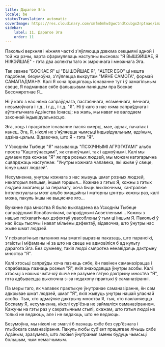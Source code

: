 ```yaml
---
title: Дарагое Эга
locale: be
statusTranslation: automatic
coverImage: https://res.cloudinary.com/xmfm6mhw3gwctndtcubgx2rptnae/image/upload/v1740468922/small_cover_tratado_de_psicologia_revolucionaria_a4c0dca4e0.webp
sidebar:
    label: 11. Дарагое Эга
    order: 11
---
```

Паколькі верхняя і ніжняя часткі з'яўляюцца дзвюма секцыямі адной і той жа рэчы, варта сфармуляваць наступны выснова: "Я ВЫШЭЙШАЕ, Я НІЖЭЙШАЕ" - гэта два аспекты таго ж змрочнага і множнага Эга.

Так званае "БОСКАЕ Я" ці "ВЫШЭЙШАЕ Я", "ALTER EGO" ці нешта падобнае, безумоўна, з'яўляецца выкрутам "МЯНЕ САМОГА", формай САМАПАДМАНУ. Калі Я хоча працягваць існаванне тут і ў замагільным свеце, Я падманвае сябе фальшывым паняццем пра Боскае Бессмяротнае Я...

Ні ў каго з нас няма сапраўднага, пастаяннага, нязменнага, вечнага, невымоўнага і г.д., і г.д., і г.д. "Я". Ні ў каго з нас няма сапраўднага і аўтэнтычнага Адзінства Існасці; на жаль, мы нават не валодаем законнай індывідуальнасцю.

Эга, хоць і працягвае існаванне пасля смерці, мае, аднак, пачатак і канец. Эга, Я, ніколі не з'яўляецца чымсьці індывідуальным, адзіным, адзіна-цэлым. Відавочна, што Я - гэта "Я".

У Усходнім Тыбеце "Я" называюць "ПСІХІЧНЫМІ АГРЭГАТАМІ" альбо проста "Каштоўнасцямі", як станоўчымі, так і адмоўнымі. Калі мы думаем пра кожнае "Я" як пра розных людзей, мы можам катэгарычна сцвярджаць наступнае: "Унутры кожнага чалавека, які жыве ў свеце, існуе шмат людзей".

Несумненна, унутры кожнага з нас жывуць шмат розных людзей, некаторыя лепшыя, іншыя горшыя... Кожнае з гэтых Я, кожны з гэтых людзей змагаецца за перавагу, хоча быць выключным, кантралюе інтэлектуальны мозг альбо эмацыйны і маторны цэнтры кожны раз, калі можа, пакуль іншы не выцясняе яго...

Вучэнне пра мноства Я было выкладзена ва Усходнім Тыбеце сапраўднымі Яснабачнікамі, сапраўднымі Асветленымі... Кожны з нашых псіхалагічных дэфектаў увасоблены ў тым ці іншым Я. Паколькі ў нас ёсць тысячы і нават мільёны дэфектаў, відавочна, што ўнутры нас жыве шмат людзей.

У псіхалагічных пытаннях мы змаглі выразна паказаць, што параноікі, эгаісты і міфаманы ні за што на свеце не адмовіліся б ад культу дарагога Эга. Без сумневу, такія людзі смяротна ненавідзяць дактрыну мноства "Я".

Калі хтосьці сапраўды хоча пазнаць сябе, ён павінен саманазірацца і спрабаваць пазнаць розныя "Я", якія знаходзяцца ўнутры асобы. Калі хтосьці з нашых чытачоў яшчэ не разумее гэтую дактрыну мноства "Я", гэта адбываецца выключна з-за недахопу практыкі ў саманазіранні.

Па меры таго, як чалавек практыкуе ўнутранае саманазіранне, ён сам адкрывае шмат людзей, шмат "Я", якія жывуць унутры нашай уласнай асобы. Тыя, хто адмаўляе дактрыну мноства Я, тыя, хто пакланяецца Боскаму Я, несумненна, ніколі сур'ёзна не займаліся саманазіраннем. Кажучы на гэты раз у сакратычным стылі, скажам, што гэтыя людзі не толькі не ведаюць, але і не ведаюць, што не ведаюць.

Безумоўна, мы ніколі не змаглі б пазнаць сябе без сур'ёзнага і глыбокага саманазірання. Пакуль любы суб'ект працягвае лічыць сябе Адзіным, зразумела, што любыя ўнутраныя змены будуць чымсьці большым, чым немагчымым.

